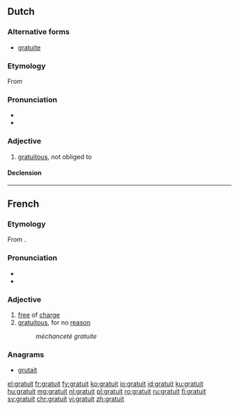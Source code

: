 ==Dutch==

===Alternative forms===
* [[gratuite]]

===Etymology===
From {{etyl|fr|nl}} {{term|gratuit|lang=fr}}

===Pronunciation===
* {{IPA|/ɡʁatwi/|lang=nl}}
* {{audio|Nl-gratuit.ogg|Audio}}

===Adjective===
{{nl-adj|-}}

# [[gratuitous]], not obliged to

====Declension====
{{nl-decl-adj||-}}

----

==French==

===Etymology===
From {{etyl|la|fr}} {{term|gratis|lang=la}}.

===Pronunciation===
* {{IPA|/ɡʁatɥi/|lang=fr}}
* {{audio|Fr-Paris--gratuit.ogg|Audio (Paris)}}

===Adjective===
{{fr-adj}}

# [[free]] of [[charge]]
# [[gratuitous]], for no [[reason]]
#: ''méchanceté gratuite''

===Anagrams===
* [[grutait#French|grutait]]

[[el:gratuit]]
[[fr:gratuit]]
[[fy:gratuit]]
[[ko:gratuit]]
[[io:gratuit]]
[[id:gratuit]]
[[ku:gratuit]]
[[hu:gratuit]]
[[mg:gratuit]]
[[nl:gratuit]]
[[pl:gratuit]]
[[ro:gratuit]]
[[ru:gratuit]]
[[fi:gratuit]]
[[sv:gratuit]]
[[chr:gratuit]]
[[vi:gratuit]]
[[zh:gratuit]]